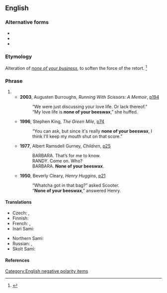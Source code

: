 {{also|none of your bee's wax|none of your bees' wax}}
==English==

===Alternative forms===
* {{l|en|mind your own beeswax}}
* {{l|en|none of your bee's wax}}
* {{l|en|none of your bees' wax}}

===Etymology===
Alteration of ''[[none of your business]]'', to soften the force of the retort.
<ref>{{cite-book
|last=Palmatier
|first=Robert Allen
|year=1995
|title=Speaking of Animals: A Dictionary of Animal Metaphors
|publisher=Greenwood Press
|pages=[http://books.google.com/books?id=kSr4fO2zYrIC&pg=PA23&dq=%22none+of+your+beeswax%22&as_brr=3&sig=qq3gjRx5DmX1vJtnKvMvNA2KhV0 p.23]
|isbn=0313294909
}}</ref>

===Phrase===
{{en-phrase}}

# {{n-g|A [[riposte]] to [[badgering]] [[question]]ing, expressing a refusal to answer, and an [[insistence]] that the questioner cease [[pry]]ing any further.}}
#* '''2003''', Augusten Burroughs, ''Running With Scissors: A Memoir'', [http://books.google.com/books?id=wLG-i9-kosEC&pg=PA194&ots=oRb7kxHe72&dq=%22none+of+your+beeswax%22&as_brr=3&sig=ThVUuSKSqJlm9xoXq9uPZF4RK5o p194]
#*: “We were just discussing your love life. Or lack thereof.”
#*: “My love life is '''none of your beeswax''',” she huffed.
#* '''1996''', Stephen King, ''The Green Mile'', [http://books.google.com/books?id=mw9PExtMU3sC&q=%22none+of+your+beeswax%22+green+mile&dq=%22none+of+your+beeswax%22&pgis=1 p74]
#*: “You can ask, but since it's really '''none of your beeswax''', I think I'll keep my mouth shut on that score.”
#* '''1977''', Albert Ramsdell Gurney, ''Children'', [http://books.google.com/books?id=ZctqJZymdc0C&pg=PA25&ots=ktwQwn5-86&dq=%22none+of+your+beeswax%22&as_brr=3&sig=-_8MpSTJiDJ54SjsYH_MAd-lTD8 p25]
#*: BARBARA. That’s for me to know.
#*: RANDY. Come on. Who?
#*: BARBARA. '''None of your beeswax'''.
#* '''1950''', Beverly Cleary, ''Henry Huggins'', [http://books.google.com/books?id=JeM-Ig9Zh08C&pg=PA21&ots=9R9gmr2qgt&dq=%22none+of+your+beeswax%22&as_brr=3&sig=B8tm-U9oPMOzYJefYRKTj8IIoUQ p21]
#*: “Whatcha got in that bag?” asked Scooter.
#*: “'''None of your beeswax''',” answered Henry.

====Translations====
{{trans-top|A riposte to badgering questioning}}
* Czech: {{t|cs|do toho ti nic není}}, {{t|cs|starej se o sebe}}
* Finnish: {{t|fi|ei kuulu sinulle}} {{gloss|it doesn't concern you}}
* French: {{t+|fr|s’occuper de ses oignons|alt=occupe-toi de tes oignons}} {{gloss|mind your own onions}}, {{t|fr|ce ne sont pas tes oignons}} {{gloss|this is not your onions}}
* Inari Sami: {{t|smn|ij kuulâ tunjin}} {{gloss|it doesn't concern you}}
{{trans-mid}}
* Northern Sami: {{t|se|ii leat du ášši}} {{gloss|it's not your business}}
* Russian: {{t|ru|[[без]] [[комментарий|коммента́риев]]}}, {{t|ru|[[вас]] [[э́то]] [[не]] [[касаться|каса́ется]]}}
* Skolt Sami: {{t|sms|tõt ij kuul tuʹnne}} {{gloss|it doesn't concern you}}
{{trans-bottom}}

====References====
<references/>

[[Category:English negative polarity items]]